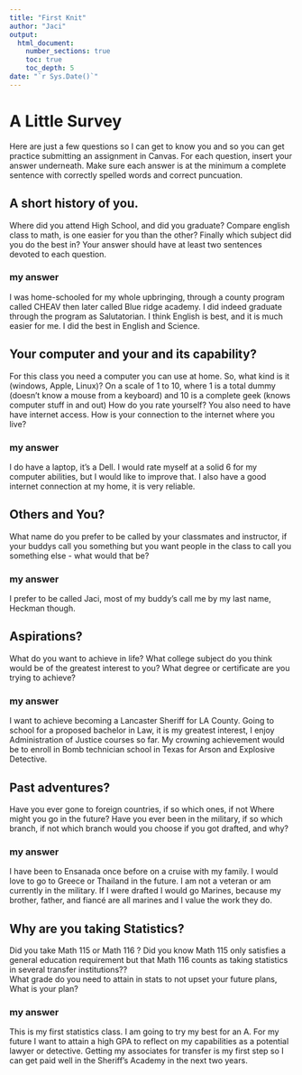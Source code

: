 ```yaml
---
title: "First Knit"
author: "Jaci"
output: 
  html_document:
    number_sections: true
    toc: true
    toc_depth: 5
date: "`r Sys.Date()`"   
---
```


# A Little Survey

Here are just a few questions so I can get to know you and so you can get practice submitting an assignment in Canvas.  For each question, insert your answer underneath. Make sure each answer is at the minimum a complete sentence with correctly spelled words and correct puncuation. 

## A short history of you.  
Where did you attend High School, and did you graduate? Compare english class to math, is one easier for you than the other? Finally which subject did you do the best in? Your answer should have at least two sentences devoted to each question.  
  
### my answer     
  I was home-schooled for my whole upbringing, through a county program called CHEAV then later called Blue ridge academy. I did indeed graduate through the program as Salutatorian. I think English is best, and it is much easier for me. I did the best in English and Science.

     


## Your computer and your and its capability?  
 For this class  you need a computer you can use at home.  So, what kind is it (windows, Apple, Linux)?  On a scale of 1 to 10, where 1 is a total dummy (doesn't know a mouse from a keyboard) and 10 is a complete geek (knows computer stuff in and out) How do you rate yourself?  You also need to have have internet access. How is your connection to the internet where you live?

### my answer   
  I do have a laptop, it’s a Dell. I would rate myself at a solid 6 for my computer abilities, but I would like to improve that. I also have a good internet connection at my home, it is very reliable.
   

## Others and You?   
What name do you prefer to be called by your classmates and instructor, if your buddys call you something but you want people in the class to call you something else - what would that be? 

### my answer     
  I prefer to be called Jaci, most of my buddy’s call me by my last name, Heckman though.
   
 




## Aspirations?   
What do you want to achieve in life?  What college subject do you think would be of the greatest interest to you? What degree or certificate are you trying to achieve?

### my answer     
  I want to achieve becoming a Lancaster Sheriff for LA County. Going to school for a proposed bachelor in Law, it is my greatest interest, I enjoy Administration of Justice courses so far. My crowning achievement would be to enroll in Bomb technician school in Texas for Arson and Explosive Detective.    
 




## Past adventures?  
Have you ever gone to foreign countries, if so which ones, if not Where might you go in the future?  Have you ever been in the military, if so which branch, if not which branch would you choose if you got drafted, and why?

### my answer     
  I have been to Ensanada once before on a cruise with my family. I would love to go to Greece or Thailand in the future. I am not a veteran or am currently in the military. If I were drafted I would go Marines, because my brother, father, and fiancé are all marines and I value the work they do.
   
  




## Why are you taking Statistics?  
Did you take Math 115 or Math 116 ?  Did you know Math 115 only satisfies a general education requirement but that Math 116 counts as taking statistics in several transfer institutions??  
What grade do you need to attain in stats to not upset your future plans, What is your plan?  
 

### my answer     
 This is my first statistics class. I am going to try my best for an A. For my future I want to attain a high GPA to reflect on my capabilities as  a potential lawyer or detective. Getting my associates for transfer is  my first step so I can get paid well in the Sheriff's Academy in the next two years.  
   
 






  




